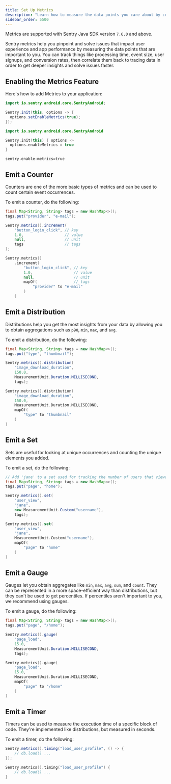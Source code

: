 ```yaml
---
title: Set Up Metrics
description: "Learn how to measure the data points you care about by configuring Metrics in your Java app."
sidebar_order: 5500
---
```


<Include name="feature-stage-beta-metrics.mdx" />
<Note>

Metrics are supported with Sentry Java SDK version `7.6.0` and above.

</Note>

Sentry metrics help you pinpoint and solve issues that impact user experience and app performance by measuring the data points that are important to you. You can track things like processing time, event size, user signups, and conversion rates, then correlate them back to tracing data in order to get deeper insights and solve issues faster.

## Enabling the Metrics Feature

Here's how to add Metrics to your application:

```Java {filename:MyApplication.java}
import io.sentry.android.core.SentryAndroid;

Sentry.init(this, options -> {
  options.setEnableMetrics(true);
});
```

```Kotlin {filename:MyApplication.kt}
import io.sentry.android.core.SentryAndroid

Sentry.init(this) { options ->
  options.enableMetrics = true
}
```

```text {tabTitle:Properties File} {filename:sentry.properties}
sentry.enable-metrics=true
```

## Emit a Counter

Counters are one of the more basic types of metrics and can be used to count certain event occurrences.

To emit a counter, do the following:

```Java
final Map<String, String> tags = new HashMap<>();
tags.put("provider", "e-mail");

Sentry.metrics().increment(
    "button_login_click", // key
    1.0,                  // value
    null,                 // unit
    tags                  // tags
);
```

```Kotlin
Sentry.metrics()
    .increment(
        "button_login_click", // key
        1.0,                  // value
        null,                 // unit
        mapOf(                // tags
            "provider" to "e-mail"
        )
    )
```

## Emit a Distribution

Distributions help you get the most insights from your data by allowing you to obtain aggregations such as `p90`, `min`, `max`, and `avg`.

To emit a distribution, do the following:

```java
final Map<String, String> tags = new HashMap<>();
tags.put("type", "thumbnail");

Sentry.metrics().distribution(
    "image_download_duration",
    150.0,
    MeasurementUnit.Duration.MILLISECOND,
    tags);
```

```Kotlin
Sentry.metrics().distribution(
    "image_download_duration",
    150.0,
    MeasurementUnit.Duration.MILLISECOND,
    mapOf(
        "type" to "thumbnail"
    )
)
```

## Emit a Set

Sets are useful for looking at unique occurrences and counting the unique elements you added.

To emit a set, do the following:

```Java
// Add 'jane' to a set used for tracking the number of users that viewed a page.
final Map<String, String> tags = new HashMap<>();
tags.put("page", "home");

Sentry.metrics().set(
    "user_view",
    "jane",
    new MeasurementUnit.Custom("username"),
    tags);
```

```Kotlin
Sentry.metrics().set(
    "user_view",
    "jane",
    MeasurementUnit.Custom("username"),
    mapOf(
        "page" to "home"
    )
)
```

## Emit a Gauge

Gauges let you obtain aggregates like `min`, `max`, `avg`, `sum`, and `count`. They can be represented in a more space-efficient way than distributions, but they can't be used to get percentiles. If percentiles aren't important to you, we recommend using gauges.

To emit a gauge, do the following:

```Java
final Map<String, String> tags = new HashMap<>();
tags.put("page", "/home");

Sentry.metrics().gauge(
    "page_load",
    15.0,
    MeasurementUnit.Duration.MILLISECOND,
    tags);
```

```Kotlin
Sentry.metrics().gauge(
    "page_load",
    15.0,
    MeasurementUnit.Duration.MILLISECOND,
    mapOf(
        "page" to "/home"
    )
)
```

## Emit a Timer

Timers can be used to measure the execution time of a specific block of code. They're implemented like distributions, but measured in seconds.

To emit a timer, do the following:

```Java
Sentry.metrics().timing("load_user_profile", () -> {
    // db.load() ...
});
```

```Kotlin
Sentry.metrics().timing("load_user_profile") {
    // db.load() ...
}
```

